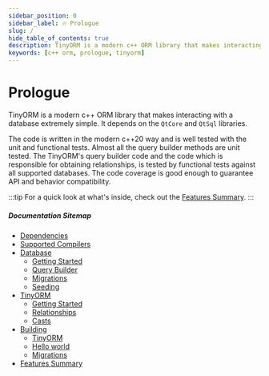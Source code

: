 ```yaml
---
sidebar_position: 0
sidebar_label: 🔥 Prologue
slug: /
hide_table_of_contents: true
description: TinyORM is a modern c++ ORM library that makes interacting with a database extremely simple. It depends on the QtCore and QtSql libraries. The code is written in the modern c++20 way and is well tested with the unit and functional tests.
keywords: [c++ orm, prologue, tinyorm]
---
```


# Prologue

TinyORM is a modern c++ ORM library that makes interacting with a database extremely simple. It depends on the `QtCore` and `QtSql` libraries.

The code is written in the modern c++20 way and is well tested with the unit and functional tests. Almost all the query builder methods are unit tested. The TinyORM's query builder code and the code which is responsible for obtaining relationships, is tested by functional tests against all supported databases. The code coverage is good enough to guarantee API and behavior compatibility.

:::tip
For a quick look at what's inside, check out the [Features Summary](features-summary.mdx).
:::

##### Documentation Sitemap

- [Dependencies](dependencies.mdx)
- [Supported Compilers](supported-compilers.mdx)
- [Database](database/getting-started.mdx)
  - [Getting Started](database/getting-started.mdx)
  - [Query Builder](database/query-builder.mdx)
  - [Migrations](database/migrations.mdx)
  - [Seeding](database/seeding.mdx)
- [TinyORM](tinyorm/getting-started.mdx)
  - [Getting Started](tinyorm/getting-started.mdx)
  - [Relationships](tinyorm/relationships.mdx)
  - [Casts](tinyorm/casts.mdx)
- [Building](building/tinyorm.mdx)
  - [TinyORM](building/tinyorm.mdx)
  - [Hello world](building/hello-world.mdx)
  - [Migrations](building/migrations.mdx)
- [Features Summary](features-summary.mdx)
